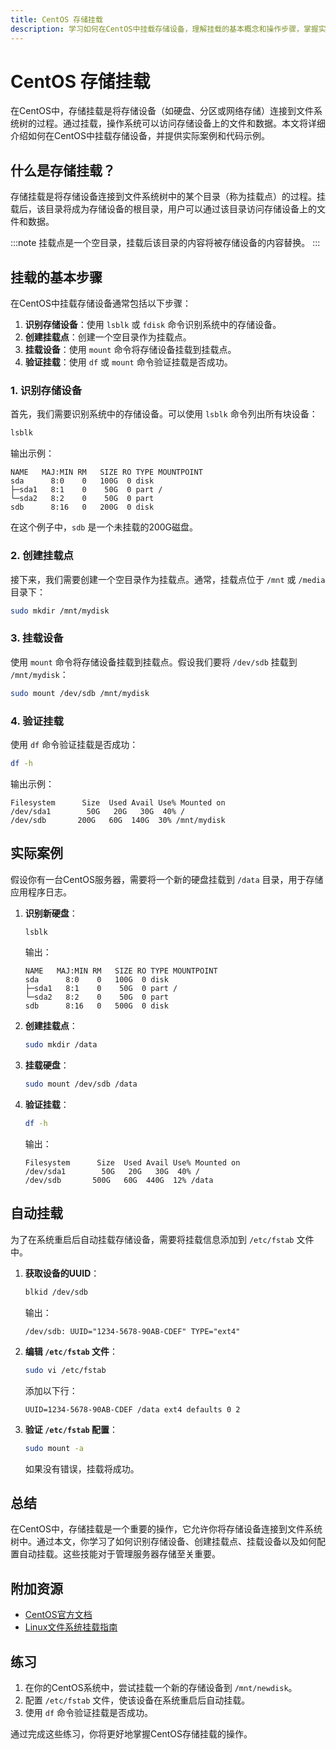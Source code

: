 ```yaml
---
title: CentOS 存储挂载
description: 学习如何在CentOS中挂载存储设备，理解挂载的基本概念和操作步骤，掌握实际应用场景。
---
```


# CentOS 存储挂载

在CentOS中，存储挂载是将存储设备（如硬盘、分区或网络存储）连接到文件系统树的过程。通过挂载，操作系统可以访问存储设备上的文件和数据。本文将详细介绍如何在CentOS中挂载存储设备，并提供实际案例和代码示例。

## 什么是存储挂载？

存储挂载是将存储设备连接到文件系统树中的某个目录（称为挂载点）的过程。挂载后，该目录将成为存储设备的根目录，用户可以通过该目录访问存储设备上的文件和数据。

:::note
挂载点是一个空目录，挂载后该目录的内容将被存储设备的内容替换。
:::

## 挂载的基本步骤

在CentOS中挂载存储设备通常包括以下步骤：

1. **识别存储设备**：使用 `lsblk` 或 `fdisk` 命令识别系统中的存储设备。
2. **创建挂载点**：创建一个空目录作为挂载点。
3. **挂载设备**：使用 `mount` 命令将存储设备挂载到挂载点。
4. **验证挂载**：使用 `df` 或 `mount` 命令验证挂载是否成功。

### 1. 识别存储设备

首先，我们需要识别系统中的存储设备。可以使用 `lsblk` 命令列出所有块设备：

```bash
lsblk
```

输出示例：

```
NAME   MAJ:MIN RM   SIZE RO TYPE MOUNTPOINT
sda      8:0    0   100G  0 disk 
├─sda1   8:1    0    50G  0 part /
└─sda2   8:2    0    50G  0 part 
sdb      8:16   0   200G  0 disk 
```

在这个例子中，`sdb` 是一个未挂载的200G磁盘。

### 2. 创建挂载点

接下来，我们需要创建一个空目录作为挂载点。通常，挂载点位于 `/mnt` 或 `/media` 目录下：

```bash
sudo mkdir /mnt/mydisk
```

### 3. 挂载设备

使用 `mount` 命令将存储设备挂载到挂载点。假设我们要将 `/dev/sdb` 挂载到 `/mnt/mydisk`：

```bash
sudo mount /dev/sdb /mnt/mydisk
```

### 4. 验证挂载

使用 `df` 命令验证挂载是否成功：

```bash
df -h
```

输出示例：

```
Filesystem      Size  Used Avail Use% Mounted on
/dev/sda1        50G   20G   30G  40% /
/dev/sdb       200G   60G  140G  30% /mnt/mydisk
```

## 实际案例

假设你有一台CentOS服务器，需要将一个新的硬盘挂载到 `/data` 目录，用于存储应用程序日志。

1. **识别新硬盘**：

   ```bash
   lsblk
   ```

   输出：

   ```
   NAME   MAJ:MIN RM   SIZE RO TYPE MOUNTPOINT
   sda      8:0    0   100G  0 disk 
   ├─sda1   8:1    0    50G  0 part /
   └─sda2   8:2    0    50G  0 part 
   sdb      8:16   0   500G  0 disk 
   ```

2. **创建挂载点**：

   ```bash
   sudo mkdir /data
   ```

3. **挂载硬盘**：

   ```bash
   sudo mount /dev/sdb /data
   ```

4. **验证挂载**：

   ```bash
   df -h
   ```

   输出：

   ```
   Filesystem      Size  Used Avail Use% Mounted on
   /dev/sda1        50G   20G   30G  40% /
   /dev/sdb       500G   60G  440G  12% /data
   ```

## 自动挂载

为了在系统重启后自动挂载存储设备，需要将挂载信息添加到 `/etc/fstab` 文件中。

1. **获取设备的UUID**：

   ```bash
   blkid /dev/sdb
   ```

   输出：

   ```
   /dev/sdb: UUID="1234-5678-90AB-CDEF" TYPE="ext4"
   ```

2. **编辑 `/etc/fstab` 文件**：

   ```bash
   sudo vi /etc/fstab
   ```

   添加以下行：

   ```
   UUID=1234-5678-90AB-CDEF /data ext4 defaults 0 2
   ```

3. **验证 `/etc/fstab` 配置**：

   ```bash
   sudo mount -a
   ```

   如果没有错误，挂载将成功。

## 总结

在CentOS中，存储挂载是一个重要的操作，它允许你将存储设备连接到文件系统树中。通过本文，你学习了如何识别存储设备、创建挂载点、挂载设备以及如何配置自动挂载。这些技能对于管理服务器存储至关重要。

## 附加资源

- [CentOS官方文档](https://www.centos.org/docs/)
- [Linux文件系统挂载指南](https://www.kernel.org/doc/html/latest/filesystems/mounting.html)

## 练习

1. 在你的CentOS系统中，尝试挂载一个新的存储设备到 `/mnt/newdisk`。
2. 配置 `/etc/fstab` 文件，使该设备在系统重启后自动挂载。
3. 使用 `df` 命令验证挂载是否成功。

通过完成这些练习，你将更好地掌握CentOS存储挂载的操作。